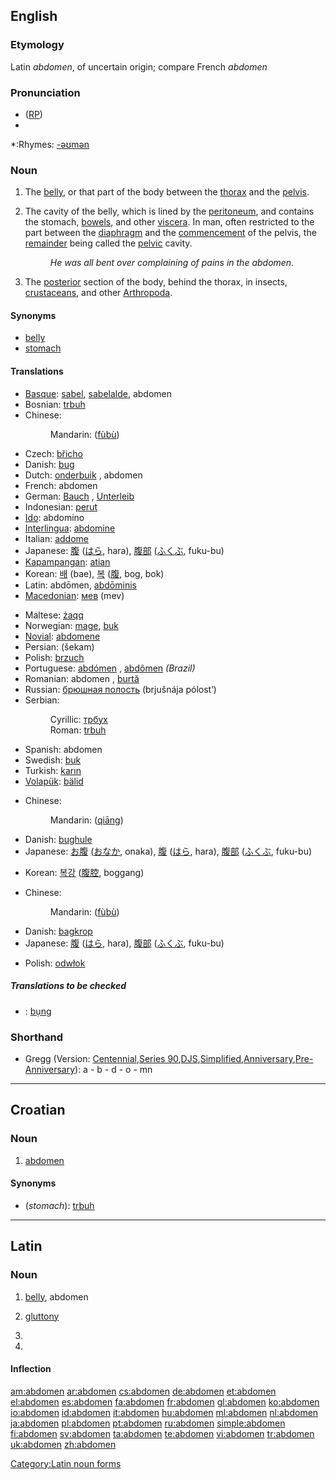 {{wikisource1911Enc|Abdomen}}
==English==

===Etymology===
Latin ''abdomen'', of uncertain origin; compare French ''abdomen''

===Pronunciation===
* ([[RP]]) {{IPA| /ˈæbdəmən/}}
*{{audio|en-us-abdomen.ogg|Audio (US)}}

*:Rhymes: [[Rhymes:English:-əʊmən|-əʊmən]]

===Noun===
{{en-noun}}

# {{anatomy}} The [[belly]], or that part of the body between the [[thorax]] and the [[pelvis]].
# The cavity of the belly, which is lined by the [[peritoneum]], and contains the stomach, [[bowels]], and other [[viscera]]. In man, often restricted to the part between the [[diaphragm]] and the [[commencement]] of the pelvis, the [[remainder]] being called the [[pelvic]] cavity.
#:''He was all bent over complaining of pains in the abdomen.''
# {{zoology}} The [[posterior]] section of the body, behind the thorax, in insects, [[crustacean]]s, and other [[Arthropoda]].

====Synonyms====
* [[belly]]
* [[stomach]]

====Translations====
{{trans-top|belly}}
*[[Basque]]: [[sabel]], [[sabelalde]], abdomen
*Bosnian: [[trbuh#Bosnian|trbuh]] {{m}}
*Chinese: 
*: Mandarin: {{zh-ts|[[腹]][[部]]|[[腹]][[部]]}} ([[fù]][[bù]])
*Czech: [[břicho]] {{n}}
*Danish: [[bug]] {{c}}
*Dutch: [[onderbuik]] {{m}}, abdomen {{n}}
*French: abdomen {{m}}
*German: [[Bauch]] {{m}}, [[Unterleib]] {{m}}
*Indonesian: [[perut]]
*[[Ido]]: abdomino
*[[Interlingua]]: [[abdomine]]
*Italian: [[addome]] {{m}}
*Japanese: [[腹]] ([[はら]], hara), [[腹部]] ([[ふくぶ]], fuku-bu)
*[[Kapampangan]]: [[atian]]
*Korean: [[배]] (bae), [[복]] ([[腹]], bog, bok)
*Latin: abdōmen, [[abdōminis]]
*[[Macedonian]]: [[мев]] (mev)
{{trans-mid}}
*Maltese: [[żaqq]]
*Norwegian: [[mage#Norwegian|mage]], [[buk#Norwegian|buk]]
*[[Novial]]: [[abdomene]]
*Persian: {{FAchar|[[شکم]]}} (šekam)
*Polish: [[brzuch]] {{m}}
*Portuguese: [[abdómen]] {{m}}, [[abdômen]] {{m}} ''(Brazil)''
*Romanian: abdomen {{n}}, [[burtă]] {{f}}
*Russian: [[брюшная полость]] (brjušnája pólost’) {{f}}
*Serbian:
*:Cyrillic: [[трбух#Serbian|трбух]] {{m}}
*:Roman: [[trbuh#Serbian|trbuh]] {{m}}
*Spanish: abdomen {{m}}
*Swedish: [[buk]]
*Turkish: [[karın]]
*[[Volapük]]: [[bälid]]
{{trans-bottom}}

{{trans-top|cavity}}
*Chinese: 
*: Mandarin: {{zh-ts|腔|腔}} ([[qiāng]])
*Danish: [[bughule]] {{c}}
*Japanese: [[お腹]] ([[おなか]], onaka), [[腹]] ([[はら]], hara), [[腹部]] ([[ふくぶ]], fuku-bu)
{{trans-mid}}
*Korean: [[복강]] ([[腹腔]], boggang)
{{trans-bottom}}

{{trans-top|part of arthopod's body}}
*Chinese:
*:Mandarin: {{zh-ts|[[腹]][[部]]|[[腹]][[部]]}} ([[fù]][[bù]])
*Danish: [[bagkrop]] {{c}}
*Japanese: [[腹]] ([[はら]], hara), [[腹部]] ([[ふくぶ]], fuku-bu)
{{trans-mid}}
*Polish: [[odwłok]] {{m}}
{{trans-bottom}}

=====Translations to be checked=====
{{checktrans}}
*{{ttbc|Vietnamese}}: [[bụng]]

===Shorthand===
* Gregg (Version: [http://en.wikipedia.org/wiki/Gregg_Shorthand#Centennial_Gregg_Shorthand Centennial],[http://en.wikipedia.org/wiki/Gregg_Shorthand#Series_90_Gregg_Shorthand  Series 90],[http://en.wikipedia.org/wiki/Gregg_Shorthand#Diamond_Jubilee_Gregg_Shorthand  DJS],[http://en.wikipedia.org/wiki/Gregg_Shorthand#Simplified_Gregg_Shorthand Simplified],[http://en.wikipedia.org/wiki/Gregg_Shorthand#Anniversary_Gregg_Shorthand Anniversary],[http://en.wikipedia.org/wiki/Gregg_Shorthand#Pre-Anniversary_Gregg_Shorthand Pre-Anniversary]): a - b - d - o - mn

----

==Croatian==

===Noun===
{{hr-noun|m}}

# [[#English|abdomen]]

====Synonyms====
* (''stomach''): [[trbuh#Croatian|trbuh]]

----

==Latin==

===Noun===
{{la-noun|abdōmen|abdominis#Latin|abdōminis|n|third}}

# [[belly]], abdomen
# {{context|by extension of meaning|lang=la}} [[gluttony]]
# {{inflection of|abdomen#Latin|abdōmen|acc|s}}
# {{inflection of|abdomen#Latin|abdōmen|voc|s}}

====Inflection====
{{ladecl3n}}
{{la-decl-3rd-N|abdomen|abdomin|abdōmen|abdōmin}}

[[Category:Latin noun forms]]

[[am:abdomen]]
[[ar:abdomen]]
[[cs:abdomen]]
[[de:abdomen]]
[[et:abdomen]]
[[el:abdomen]]
[[es:abdomen]]
[[fa:abdomen]]
[[fr:abdomen]]
[[gl:abdomen]]
[[ko:abdomen]]
[[io:abdomen]]
[[id:abdomen]]
[[it:abdomen]]
[[hu:abdomen]]
[[ml:abdomen]]
[[nl:abdomen]]
[[ja:abdomen]]
[[pl:abdomen]]
[[pt:abdomen]]
[[ru:abdomen]]
[[simple:abdomen]]
[[fi:abdomen]]
[[sv:abdomen]]
[[ta:abdomen]]
[[te:abdomen]]
[[vi:abdomen]]
[[tr:abdomen]]
[[uk:abdomen]]
[[zh:abdomen]]